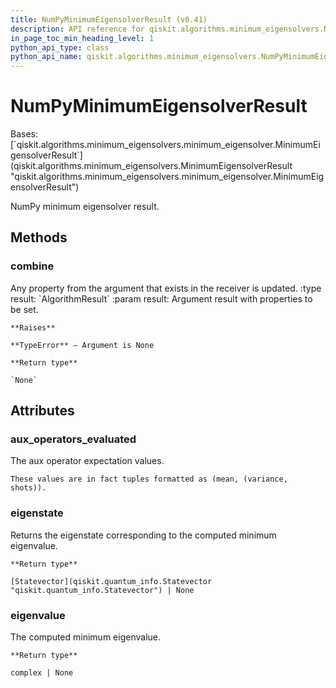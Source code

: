 ```yaml
---
title: NumPyMinimumEigensolverResult (v0.41)
description: API reference for qiskit.algorithms.minimum_eigensolvers.NumPyMinimumEigensolverResult in qiskit v0.41
in_page_toc_min_heading_level: 1
python_api_type: class
python_api_name: qiskit.algorithms.minimum_eigensolvers.NumPyMinimumEigensolverResult
---
```


# NumPyMinimumEigensolverResult

<Class id="qiskit.algorithms.minimum_eigensolvers.NumPyMinimumEigensolverResult" isDedicatedPage={true} github="https://github.com/qiskit/qiskit/tree/stable/0.23/qiskit/algorithms/minimum_eigensolvers/numpy_minimum_eigensolver.py" signature="NumPyMinimumEigensolverResult" modifiers="class">
  Bases: [`qiskit.algorithms.minimum_eigensolvers.minimum_eigensolver.MinimumEigensolverResult`](qiskit.algorithms.minimum_eigensolvers.MinimumEigensolverResult "qiskit.algorithms.minimum_eigensolvers.minimum_eigensolver.MinimumEigensolverResult")

  NumPy minimum eigensolver result.

  ## Methods

  <span id="qiskit-algorithms-minimum-eigensolvers-numpyminimumeigensolverresult-combine" />

  ### combine

  <Function id="qiskit.algorithms.minimum_eigensolvers.NumPyMinimumEigensolverResult.combine" signature="NumPyMinimumEigensolverResult.combine(result)">
    Any property from the argument that exists in the receiver is updated. :type result: `AlgorithmResult` :param result: Argument result with properties to be set.

    **Raises**

    **TypeError** – Argument is None

    **Return type**

    `None`
  </Function>

  ## Attributes

  ### aux\_operators\_evaluated

  <Attribute id="qiskit.algorithms.minimum_eigensolvers.NumPyMinimumEigensolverResult.aux_operators_evaluated">
    The aux operator expectation values.

    These values are in fact tuples formatted as (mean, (variance, shots)).
  </Attribute>

  ### eigenstate

  <Attribute id="qiskit.algorithms.minimum_eigensolvers.NumPyMinimumEigensolverResult.eigenstate">
    Returns the eigenstate corresponding to the computed minimum eigenvalue.

    **Return type**

    [Statevector](qiskit.quantum_info.Statevector "qiskit.quantum_info.Statevector") | None
  </Attribute>

  ### eigenvalue

  <Attribute id="qiskit.algorithms.minimum_eigensolvers.NumPyMinimumEigensolverResult.eigenvalue">
    The computed minimum eigenvalue.

    **Return type**

    complex | None
  </Attribute>
</Class>

